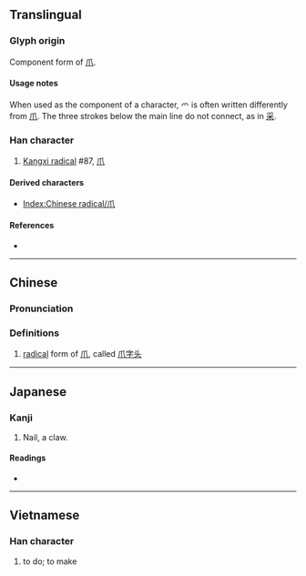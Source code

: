 {{also|爪|⺤|⺥}}
{{character info/new}}
{{character info/new|codepoint=0xFA49}}
==Translingual==
{{stroke order|type=animate}}

===Glyph origin===
Component form of [[爪]].

====Usage notes====
When used as the component of a character, 爫 is often written differently from [[爪]]. The three strokes below the main line do not connect, as in [[采]].

===Han character===
{{Han char|rn=87|rad=爪|as=00|sn=4|four=|canj=HF,XHF|ids=⿱丿𭕄(GHTV),⿱丿⿲丿丶丶(JK)}}

# [[Kangxi radical]] #87, [[⽖]]

====Derived characters====
* [[Index:Chinese radical/爪]]

====References====
* {{Han ref|kx=0688.281|dkj=19655|dj=1101.140|hdz=32030.021|uh=722B|ud=29227}}

----

==Chinese==
{{zh-forms}}

===Pronunciation===
{{zh-pron
|m=zhǎo
|c=zaau2
|mc=
|oc=
|ma=
|m_note=Only used as a component in a character
|cat=
}}

===Definitions===
{{zh-hanzi}}

# [[radical]] form of [[爪]], called [[爪字头]]

----

==Japanese==

===Kanji===
{{ja-kanji|grade=r|rs=爪00}}

# Nail, a claw.

====Readings====
* {{ja-readings|on=|kun=[[つめかんむり]] (tsumekammuri), [[つめがしら]] (tsumegashira)}}

----

==Vietnamese==

===Han character===
{{vi-hantu|[[làm]]|rs=爪00}}

# to do; to make

[[Category:CJKV radicals| ]]